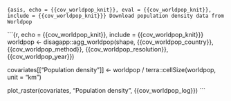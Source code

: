 ```{asis, echo = {{cov_worldpop_knit}}, eval = {{cov_worldpop_knit}}, include = {{cov_worldpop_knit}}}
Download population density data from Worldpop
```

```{r, echo = {{cov_worldpop_knit}}, include = {{cov_worldpop_knit}}}
worldpop <- disagapp::agg_worldpop(shape, {{cov_worldpop_country}}, {{cov_worldpop_method}}, {{cov_worldpop_resolution}}, {{cov_worldpop_year}})

covariates[["Population density"]] <- worldpop / terra::cellSize(worldpop, unit = "km")

plot_raster(covariates, "Population density", {{cov_worldpop_log}})
```
